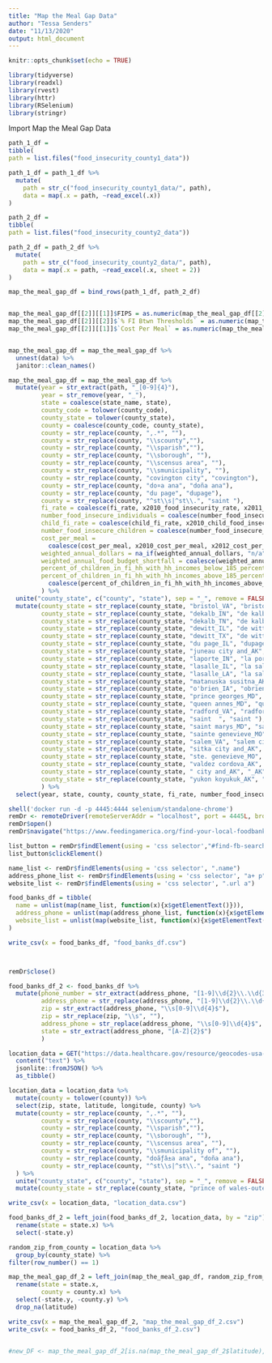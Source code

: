 ```yaml
---
title: "Map the Meal Gap Data"
author: "Tessa Senders"
date: "11/13/2020"
output: html_document
---
```


```r
knitr::opts_chunk$set(echo = TRUE)
```

```r
library(tidyverse)
library(readxl)
library(rvest)
library(httr)
library(RSelenium)
library(stringr)
```

Import Map the Meal Gap Data

```r
path_1_df = 
tibble(
path = list.files("food_insecurity_county1_data"))

path_1_df = path_1_df %>%
  mutate(
    path = str_c("food_insecurity_county1_data/", path),
    data = map(.x = path, ~read_excel(.x))
)

path_2_df = 
tibble(
path = list.files("food_insecurity_county2_data"))

path_2_df = path_2_df %>%
  mutate(
    path = str_c("food_insecurity_county2_data/", path),
    data = map(.x = path, ~read_excel(.x, sheet = 2))
)

map_the_meal_gap_df = bind_rows(path_1_df, path_2_df)


map_the_meal_gap_df[[2]][[1]]$FIPS = as.numeric(map_the_meal_gap_df[[2]][[1]]$FIPS)
map_the_meal_gap_df[[2]][[2]]$`% FI Btwn Thresholds` = as.numeric(map_the_meal_gap_df[[2]][[2]]$`% FI Btwn Thresholds`)
map_the_meal_gap_df[[2]][[1]]$`Cost Per Meal` = as.numeric(map_the_meal_gap_df[[2]][[1]]$`Cost Per Meal`)


map_the_meal_gap_df = map_the_meal_gap_df %>%
  unnest(data) %>%
  janitor::clean_names() 

map_the_meal_gap_df = map_the_meal_gap_df %>%
  mutate(year = str_extract(path, "_[0-9]{4}"),
         year = str_remove(year, "_"),
         state = coalesce(state_name, state),
         county_code = tolower(county_code),
         county_state = tolower(county_state),
         county = coalesce(county_code, county_state),
         county = str_replace(county, ",.*", ""),
         county = str_replace(county, "\\scounty",""),
         county = str_replace(county, "\\sparish",""),
         county = str_replace(county, "\\sborough", ""),
         county = str_replace(county, "\\scensus area", ""),
         county = str_replace(county, "\\smunicipality", ""),
         county = str_replace(county, "covington city", "covington"),
         county = str_replace(county, "do¤a ana", "doña ana"),
         county = str_replace(county, "du page", "dupage"),
         county = str_replace(county, "^st\\s|^st\\.", "saint "),
         fi_rate = coalesce(fi_rate, x2010_food_insecurity_rate, x2011_food_insecurity_rate, x2012_food_insecurity_rate, x2013_food_insecurity_rate, x2014_food_insecurity_rate, x2015_food_insecurity_rate, x2016_food_insecurity_rate, x2017_food_insecurity_rate),
         number_food_insecure_individuals = coalesce(number_food_insecure_individuals, number_of_food_insecure_persons_in_2010, number_of_food_insecure_persons_in_2011, number_of_food_insecure_persons_in_2012, number_of_food_insecure_persons_in_2013, number_of_food_insecure_persons_in_2014, number_of_food_insecure_persons_in_2015, number_of_food_insecure_persons_in_2016, number_of_food_insecure_persons_in_2017),
         child_fi_rate = coalesce(child_fi_rate, x2010_child_food_insecurity_rate, x2011_child_food_insecurity_rate, x2012_child_food_insecurity_rate, as.numeric(x2013_child_food_insecurity_rate), x2014_child_food_insecurity_rate, x2015_child_food_insecurity_rate, x2016_child_food_insecurity_rate, x2017_child_food_insecurity_rate),
         number_food_insecure_children = coalesce(number_food_insecure_children, number_of_food_insecure_children_in_2010, number_of_food_insecure_children_in_2011, number_of_food_insecure_children_in_2012, number_of_food_insecure_children_in_2013, number_of_food_insecure_children_in_2014, number_of_food_insecure_children_in_2015, number_of_food_insecure_children_in_2016, number_of_food_insecure_children_in_2017),
         cost_per_meal =
           coalesce(cost_per_meal, x2010_cost_per_meal, x2012_cost_per_meal, x2013_cost_per_meal, x2014_cost_per_meal, x2015_cost_per_meal, x2016_cost_per_meal, x2017_cost_per_meal),
         weighted_annual_dollars = na_if(weighted_annual_dollars, "n/a"),
         weighted_annual_food_budget_shortfall = coalesce(weighted_annual_food_budget_shortfall, as.numeric(weighted_annual_dollars), x2010_weighted_annual_food_budget_shortfall, x2012_weighted_annual_food_budget_shortfall, x2013_weighted_annual_food_budget_shortfall, x2014_weighted_annual_food_budget_shortfall, x2015_weighted_annual_food_budget_shortfall, x2016_weighted_annual_food_budget_shortfall, x2017_weighted_annual_food_budget_shortfall),
         percent_of_children_in_fi_hh_with_hh_incomes_below_185_percent_fpl = coalesce(percent_food_insecure_children_in_hh_w_hh_incomes_below_185_fpl,percent_of_children_in_fi_hh_with_hh_incomes_at_or_below_185_percent_fpl, percent_food_insecure_children_in_hh_w_hh_incomes_below_185_fpl_in_2012, as.numeric(percent_food_insecure_children_in_hh_w_hh_incomes_below_185_fpl_in_2013), percent_food_insecure_children_in_hh_w_hh_incomes_below_185_fpl_in_2014, percent_food_insecure_children_in_hh_w_hh_incomes_below_185_fpl_in_2015, percent_food_insecure_children_in_hh_w_hh_incomes_below_185_fpl_in_2016, percent_food_insecure_children_in_hh_w_hh_incomes_below_185_fpl_in_2017),
         percent_of_children_in_fi_hh_with_hh_incomes_above_185_percent_fpl =
           coalesce(percent_of_children_in_fi_hh_with_hh_incomes_above_185_percent_fpl, percent_of_food_insecure_children_in_hh_w_hh_incomes_above_185_fpl, percent_food_insecure_children_in_hh_w_hh_incomes_above_185_fpl_in_2012, as.numeric(percent_food_insecure_children_in_hh_w_hh_incomes_above_185_fpl_in_2013), percent_food_insecure_children_in_hh_w_hh_incomes_above_185_fpl_in_2014, percent_food_insecure_children_in_hh_w_hh_incomes_above_185_fpl_in_2015, percent_food_insecure_children_in_hh_w_hh_incomes_above_185_fpl_in_2016, percent_food_insecure_children_in_hh_w_hh_incomes_above_185_fpl_in_2017),
         ) %>%
  unite("county_state", c("county", "state"), sep = "_", remove = FALSE) %>%
  mutate(county_state = str_replace(county_state, "bristol_VA", "bristol city_VA"),
         county_state = str_replace(county_state, "dekalb_IN", "de kalb_IN"),
         county_state = str_replace(county_state, "dekalb_TN", "de kalb_TN"),
         county_state = str_replace(county_state, "dewitt_IL", "de witt_IL"),
         county_state = str_replace(county_state, "dewitt_TX", "de witt_TX"),
         county_state = str_replace(county_state, "du page_IL", "dupage_IL"),
         county_state = str_replace(county_state, "juneau city and_AK", "city and of juneau_AK"),
         county_state = str_replace(county_state, "laporte_IN", "la porte_IN"),
         county_state = str_replace(county_state, "lasalle_IL", "la salle_IL"),
         county_state = str_replace(county_state, "lasalle_LA", "la salle_LA"),
         county_state = str_replace(county_state, "matanuska susitna_AK", "matanuska-susitna_AK"),
         county_state = str_replace(county_state, "o'brien_IA", "obrien_IA"),
         county_state = str_replace(county_state, "prince georges_MD", "prince george's_MD"),
         county_state = str_replace(county_state, "queen annes_MD", "queen anne's_MD"),
         county_state = str_replace(county_state, "radford_VA", "radford city_VA"),
         county_state = str_replace(county_state, "saint  ", "saint "),
         county_state = str_replace(county_state, "saint marys_MD", "saint mary's_MD"),
         county_state = str_replace(county_state, "sainte genevieve_MO", "ste genevieve_MO"),
         county_state = str_replace(county_state, "salem_VA", "salem city_VA"),
         county_state = str_replace(county_state, "sitka city and_AK", "sitka_AK"),
         county_state = str_replace(county_state, "ste. genevieve_MO", "ste genevieve_MO"),
         county_state = str_replace(county_state, "valdez cordova_AK", "valdez-cordova_AK"),
         county_state = str_replace(county_state, " city and_AK", "_AK"),
         county_state = str_replace(county_state, "yukon koyukuk_AK", "yukon-koyukuk_AK")
         ) %>%
  select(year, state, county, county_state, fi_rate, number_food_insecure_individuals, low_threshold_in_state, low_threshold_type, high_threshold_in_state, high_threshold_type, percent_fi_low_threshold, percent_fi_btwn_thresholds, percent_fi_high_threshold, weighted_annual_food_budget_shortfall, cost_per_meal, child_fi_rate, number_food_insecure_children, percent_of_children_in_fi_hh_with_hh_incomes_below_185_percent_fpl, percent_of_children_in_fi_hh_with_hh_incomes_above_185_percent_fpl) 
```


```r
shell('docker run -d -p 4445:4444 selenium/standalone-chrome')
remDr <- remoteDriver(remoteServerAddr = "localhost", port = 4445L, browserName = "chrome")
remDr$open()
remDr$navigate("https://www.feedingamerica.org/find-your-local-foodbank")

list_button = remDr$findElement(using = 'css selector',"#find-fb-search-form a")
list_button$clickElement()

name_list <- remDr$findElements(using = 'css selector', ".name")
address_phone_list <- remDr$findElements(using = 'css selector', "a+ p")
website_list <- remDr$findElements(using = 'css selector', ".url a")

food_banks_df = tibble(
  name = unlist(map(name_list, function(x){x$getElementText()})),
  address_phone = unlist(map(address_phone_list, function(x){x$getElementText()})),
  website_list = unlist(map(website_list, function(x){x$getElementText()}))
)

write_csv(x = food_banks_df, "food_banks_df.csv")



remDr$close()
```


```r

food_banks_df_2 <- food_banks_df %>%
  mutate(phone_number = str_extract(address_phone, "[1-9]\\d{2}\\.\\d{3}\\.\\d{4}"),
         address_phone = str_replace(address_phone, "[1-9]\\d{2}\\.\\d{3}\\.\\d{4}", ""),
         zip = str_extract(address_phone, "\\s[0-9]\\d{4}$"),
         zip = str_replace(zip, "\\s", ""),
         address_phone = str_replace(address_phone, "\\s[0-9]\\d{4}$", ""),
         state = str_extract(address_phone, "[A-Z]{2}$")
         )
```


```r
location_data = GET("https://data.healthcare.gov/resource/geocodes-usa-with-counties.json",  query = list("$limit" = 42522)) %>% 
  content("text") %>%
  jsonlite::fromJSON() %>%
  as_tibble() 

location_data = location_data %>%
  mutate(county = tolower(county)) %>%
  select(zip, state, latitude, longitude, county) %>%
  mutate(county = str_replace(county, ",.*", ""),
         county = str_replace(county, "\\scounty",""),
         county = str_replace(county, "\\sparish",""),
         county = str_replace(county, "\\sborough", ""),
         county = str_replace(county, "\\scensus area", ""),
         county = str_replace(county, "\\smunicipality of", ""),
         county = str_replace(county, "doãƒâ±a ana", "doña ana"),
         county = str_replace(county, "^st\\s|^st\\.", "saint ")
  ) %>%
  unite("county_state", c("county", "state"), sep = "_", remove = FALSE) %>%
  mutate(county_state = str_replace(county_state, "prince of wales-outer ketchikan_AK", "prince of wales-hyder_AK"))

write_csv(x = location_data, "location_data.csv")

```

```r

food_banks_df_2 = left_join(food_banks_df_2, location_data, by = "zip") %>%
  rename(state = state.x) %>%
  select(-state.y)

random_zip_from_county = location_data %>%
  group_by(county_state) %>%
filter(row_number() == 1)

map_the_meal_gap_df_2 = left_join(map_the_meal_gap_df, random_zip_from_county, by = "county_state") %>%
  rename(state = state.x,
         county = county.x) %>%
  select(-state.y, -county.y) %>%
  drop_na(latitude)

write_csv(x = map_the_meal_gap_df_2, "map_the_meal_gap_df_2.csv")
write_csv(x = food_banks_df_2, "food_banks_df_2.csv")


#new_DF <- map_the_meal_gap_df_2[is.na(map_the_meal_gap_df_2$latitude),]


```






